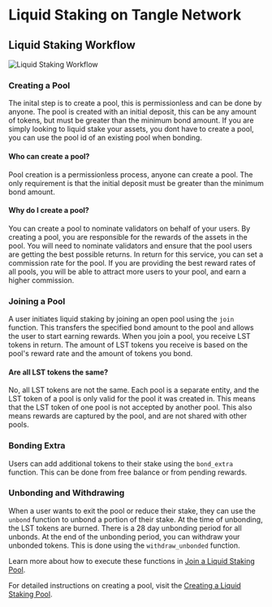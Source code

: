 # Liquid Staking on Tangle Network

## Liquid Staking Workflow

![Liquid Staking Workflow](./images/lst-workflow.png)

### **Creating a Pool**

The inital step is to create a pool, this is permissionless and can be done by anyone. The pool is created with an initial deposit, this can be any amount of tokens, but must be greater than the minimum bond amount.
If you are simply looking to liquid stake your assets, you dont have to create a pool, you can use the pool id of an existing pool when bonding.

#### Who can create a pool?

Pool creation is a permissionless process, anyone can create a pool. The only requirement is that the initial deposit must be greater than the minimum bond amount.

#### Why do I create a pool?

You can create a pool to nominate validators on behalf of your users. By creating a pool, you are responsible for the rewards of the assets in the pool.
You will need to nominate validators and ensure that the pool users are getting the best possible returns. In return for this service, you can set a commission rate for the pool.
If you are providing the best reward rates of all pools, you will be able to attract more users to your pool, and earn a higher commission.

### **Joining a Pool**

A user initiates liquid staking by joining an open pool using the `join` function. This transfers the specified bond amount to the pool and allows the user to start earning rewards.
When you join a pool, you receive LST tokens in return. The amount of LST tokens you receive is based on the pool's reward rate and the amount of tokens you bond.

#### Are all LST tokens the same?

No, all LST tokens are not the same. Each pool is a separate entity, and the LST token of a pool is only valid for the pool it was created in. This means that the LST token of one pool is not accepted by another pool.
This also means rewards are captured by the pool, and are not shared with other pools.

### **Bonding Extra**

Users can add additional tokens to their stake using the `bond_extra` function. This can be done from free balance or from pending rewards.

### **Unbonding and Withdrawing**

When a user wants to exit the pool or reduce their stake, they can use the `unbond` function to unbond a portion of their stake.
At the time of unbonding, the LST tokens are burned. There is a 28 day unbonding period for all unbonds.
At the end of the unbonding period, you can withdraw your unbonded tokens. This is done using the `withdraw_unbonded` function.

Learn more about how to execute these functions in [Join a Liquid Staking Pool](./lst-pool-join.mdx).

For detailed instructions on creating a pool, visit the [Creating a Liquid Staking Pool](./lst-pool-create.mdx).
